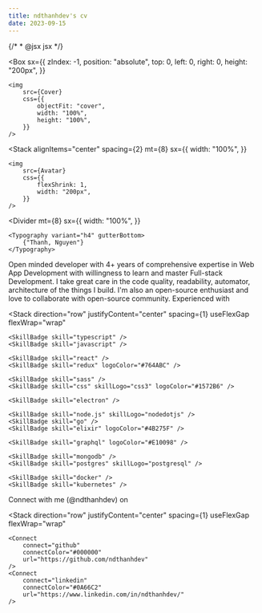 ```yaml
---
title: ndthanhdev's cv
date: 2023-09-15
---
```


{/* * @jsx jsx */}

<Box
	sx={{
		zIndex: -1,
		position: "absolute",
		top: 0,
		left: 0,
		right: 0,
		height: "200px",
	}}
>
	<img
		src={Cover}
		css={{
			objectFit: "cover",
			width: "100%",
			height: "100%",
		}}
	/>
</Box>

<Stack alignItems="center" spacing={2} mt={8}
	sx={{
		width: "100%",
	}}
>
	<img
		src={Avatar}
		css={{
			flexShrink: 1,
			width: "200px",
		}}
	/>

<Divider
	mt={8}
	sx={{
		width: "100%",
	}}
>
	<Typography variant="h4" gutterBottom>
		{"Thanh, Nguyen"}
	</Typography>
</Divider>

</Stack>

<Typography pt={1} variant="body1" gutterBottom textAlign="center">
	Open minded developer with 4+ years of comprehensive expertise in Web App
	Development with willingness to learn and master Full-stack Development. I
	take great care in the code quality, readability, automator, architecture of
	the things I build. I'm also an open-source enthusiast and love to collaborate
	with open-source community.
</Typography>

<Typography pt={1} variant="body1" gutterBottom textAlign="center">
	Experienced with
</Typography>

<Stack
	direction="row"
	justifyContent="center"
	spacing={1}
	useFlexGap
	flexWrap="wrap"
>
	<SkillBadge skill="typescript" />
	<SkillBadge skill="javascript" />

	<SkillBadge skill="react" />
	<SkillBadge skill="redux" logoColor="#764ABC" />

	<SkillBadge skill="sass" />
	<SkillBadge skill="css" skillLogo="css3" logoColor="#1572B6" />

	<SkillBadge skill="electron" />

	<SkillBadge skill="node.js" skillLogo="nodedotjs" />
	<SkillBadge skill="go" />
	<SkillBadge skill="elixir" logoColor="#4B275F" />

	<SkillBadge skill="graphql" logoColor="#E10098" />

	<SkillBadge skill="mongodb" />
	<SkillBadge skill="postgres" skillLogo="postgresql" />

	<SkillBadge skill="docker" />
	<SkillBadge skill="kubernetes" />
</Stack>

<Typography pt={1} variant="body1" gutterBottom textAlign="center">
	Connect with me (@ndthanhdev) on
</Typography>

<Stack
	direction="row"
	justifyContent="center"
	spacing={1}
	useFlexGap
	flexWrap="wrap"
>
	<Connect
		connect="github"
		connectColor="#000000"
		url="https://github.com/ndthanhdev"
	/>
	<Connect
		connect="linkedin"
		connectColor="#0A66C2"
		url="https://www.linkedin.com/in/ndthanhdev/"
	/>
</Stack>
